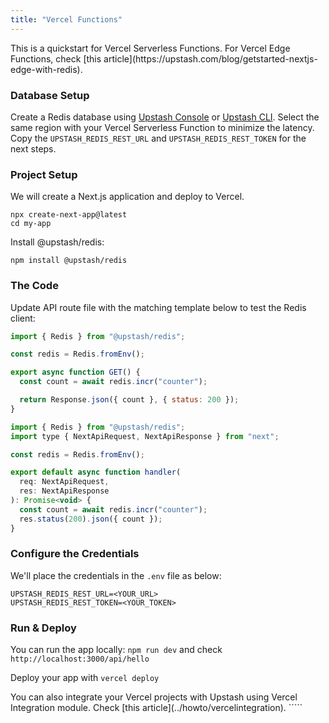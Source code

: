 ```yaml
---
title: "Vercel Functions"
---
```


<Snippet file="redis/redisclientnote.mdx" />

<Info>
  This is a quickstart for Vercel Serverless Functions. For Vercel Edge
  Functions, check [this
  article](https://upstash.com/blog/getstarted-nextjs-edge-with-redis).
</Info>

### Database Setup

Create a Redis database using [Upstash Console](https://console.upstash.com) or
[Upstash CLI](https://github.com/upstash/cli). Select the same region with your
Vercel Serverless Function to minimize the latency. Copy the
`UPSTASH_REDIS_REST_URL` and `UPSTASH_REDIS_REST_TOKEN` for the next steps.

### Project Setup

We will create a Next.js application and deploy to Vercel.

```shell
npx create-next-app@latest
cd my-app
```

Install @upstash/redis:

```shell
npm install @upstash/redis
```

### The Code

Update API route file with the matching template below to test the Redis client:

<CodeGroup>

```js app/api/hello/route.ts (App Router)
import { Redis } from "@upstash/redis";

const redis = Redis.fromEnv();

export async function GET() {
  const count = await redis.incr("counter");

  return Response.json({ count }, { status: 200 });
}
```

```js pages/api/hello.js (Pages Router)
import { Redis } from "@upstash/redis";
import type { NextApiRequest, NextApiResponse } from "next";

const redis = Redis.fromEnv();

export default async function handler(
  req: NextApiRequest,
  res: NextApiResponse
): Promise<void> {
  const count = await redis.incr("counter");
  res.status(200).json({ count });
}
```

</CodeGroup>

### Configure the Credentials

We'll place the credentials in the `.env` file as below:

```text .env
UPSTASH_REDIS_REST_URL=<YOUR_URL>
UPSTASH_REDIS_REST_TOKEN=<YOUR_TOKEN>
```

### Run & Deploy

You can run the app locally: `npm run dev` and check
`http://localhost:3000/api/hello`

Deploy your app with `vercel deploy`

<Info>
  You can also integrate your Vercel projects with Upstash using Vercel
  Integration module. Check [this article](../howto/vercelintegration).
</Info>
`````

